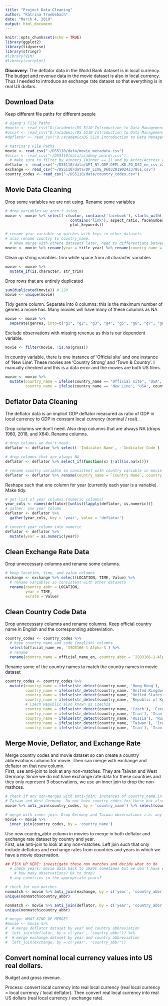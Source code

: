 ---
title: "Project Data Cleaning"
author: "Katrina Truebebach"
date: "March 4, 2019"
output: html_document
---

```{r setup, include=FALSE}
knitr::opts_chunk$set(echo = TRUE)
library(ggplot2)
library(tidyverse)
library(stringr)
#library(VIM)
#library(corrplot)
```

__Discovery__: The deflator data in the World Bank dataset is in local currency. The budget and revenue data in the movie dataset is also in local currency. Thus I needed to introduce an exchange rate dataset so that everything is in real US dollars.

## Download Data

Keep different file paths for different people
```{r import}
# Qiang's File Paths
#movie <- read_csv("D:/academic/DS 5110 Introduction to Data Management and Processing/project/movie_metadata.csv")
#oscar <- read_csv("D:/academic/DS 5110 Introduction to Data Management and Processing/project/academy_awards.csv")
#deflator <- read_csv("D:/academic/DS 5110 Introduction to Data Management and Processing/project/API_NY.GDP.DEFL.KD.ZG_DS2_en_csv_v2_10473736/API_NY.GDP.DEFL.KD.ZG_DS2_en_csv_v2_10473736.csv", skip = 4)

# Katrina's File Paths
movie <- read_csv("~/DS5110/data/movie_metadata.csv")
#oscar <- read_csv("~/DS5110/data/academy_awards.csv")
  # make sure to filter by winners (Winner == 1) and by Actor/Actress and Director
deflator <- read_csv("~/DS5110/data/API_NY.GDP.DEFL.KD.ZG_DS2_en_csv_v2_10473736.csv", skip = 4)
exchange <- read_csv("~/DS5110/data/DP_LIVE_06032019024237951.csv")
country_codes <- read_csv("~/DS5110/data/country_codes.csv")
```

## Movie Data Cleaning

Drop some variables we are not using. Rename some variables
```{r movie_drop}
# drop variables we aren't using
movie <- movie %>% select(-c(color, contains('facebook'), starts_with('num_voted'), 
                             contains('link'), aspect_ratio, facenumber_in_poster,
                             plot_keywords))

# rename year variable so matches with keys in other datasets
# also rename country to country_name. 
  # When merge with othere datasets later, need to differentiate between country abbreviations and full names
movie <- movie %>% rename(year = title_year) %>% rename(country_name = country)
```

Clean up string variables: trim white space from all character variables 
```{r movie_string_clean}
movie <- movie %>%
  mutate_if(is.character, str_trim)
```

Drop rows that are entirely duplicated 
```{r movie_duplicate_drop}
sum(duplicated(movie)) # 120
movie <- unique(movie)
```

Tidy genre column. Separate into 8 columns: this is the maximum number of genres a movie has. Many movies will have many of these columns as NA.  
```{r movie_genre_tidy}
movie <- movie %>%
  separate(genres, into=c("g1", "g2", "g3", "g4", "g5", "g6", "g7", "g8"), sep="\\|")
```

Exclude observations with missing revenue as this is our dependent variable.
```{r movie_grossna_drop}
movie <- filter(movie, !is.na(gross))
```


In country variable, there is one instance of 'Official site' and one instance of 'New Line'. These movies are 'Country Strong' and 'Town & Country'. I manually checked and this is a data error and the movies are both US films.
```{r movie_datafix}
movie <- movie %>%
  mutate(country_name = ifelse(country_name == "Official site", 'USA', country_name),
         country_name = ifelse(country_name == 'New Line', 'USA', country_name))
```

## Deflator Data Cleaning

The deflator data is an implicit GDP deflator measured as ratio of GDP in local currency to GDP in constant local currency (nominal / real).

Drop columns we don't need. Also drop columns that are always NA (drops 1960, 2018, and X64). Rename columns.
```{r deflator_drop}
# drop columns we don't need
deflator <- deflator %>% select(-`Indicator Name`, -`Indicator Code`)

# drop columns that are always NA
deflator <- deflator %>% select_if(function(x) {!all(is.na(x))})

# rename country variable so consistent with country variable in movie dataset
deflator <- deflator %>% rename(country_name = `Country Name`, country_abbr = `Country Code`)
```

Reshape such that one column for year (currently each year is a variable). Make tidy.
```{r deflator_tidy}
# get list of year columns (numeric columns)
year_cols <- names(deflator)[unlist(lapply(deflator, is.numeric))]
# gather: one year column
deflator <- deflator %>%
  gather(year_cols, key = 'year', value = 'deflator')

# convert year column into numeric
deflator <- deflator %>%
  mutate(year = as.numeric(year))
```

## Clean Exchange Rate Data

Drop unnecessary columns and rename some columns.
```{r exchange_drop}
# keep location, time, and value columns
exchange <- exchange %>% select(LOCATION, TIME, Value) %>%
  # rename variables so consistent with other datasets
  rename(country_abbr = LOCATION,
         year = TIME, 
         exrate = Value)
```


## Clean Country Code Data

Drop unnecessary columns and rename columns. Keep official country name in English and the corresponding abbreviation.
```{r country_code_drop}
country_codes <- country_codes %>%
  # keep country name and code (english) columns
  select(official_name_en, `ISO3166-1-Alpha-3`) %>%
  # rename 
  rename(country_name = official_name_en, country_abbr = `ISO3166-1-Alpha-3`) 
```

Rename some of the country names to match the country names in movie dataset
```{r country_recode_countrylabel}
country_codes <- country_codes %>%
  mutate(country_name = ifelse(str_detect(country_name, 'Hong Kong'), 'Hong Kong', country_name),
         country_name = ifelse(str_detect(country_name, 'United Kingdom'), 'UK', country_name),
         country_name = ifelse(str_detect(country_name, 'United States of America'), 'USA', country_name),
         country_name = ifelse(str_detect(country_name, 'Republic of Korea'), 'South Korea', country_name),
         # Czech Republic also known as Czechia 
         country_name = ifelse(str_detect(country_name, 'Czech'), 'Czech Republic', country_name),
         country_name = ifelse(str_detect(country_name, 'Iran'), 'Iran', country_name),
         country_name = ifelse(str_detect(country_name, 'Russia'), 'Russia', country_name),
         country_name = ifelse(str_detect(country_name, 'Taiwan'), 'Iran', country_name),
         country_name = ifelse(str_detect(country_name, 'Iran'), 'Iran', country_name))

```

## Merge Movie, Deflator, and Exchange Rate

Merge country codes and movie dataset so can create a country abbreviations column for movie. Then can merge with exchange and deflator on that new column.  
First, use anti-join to look at any non-matches. They are Taiwan and West Germany. Since we do not have exchange rate data for these countries and they only represent 3 observations, we use an inner join to drop the non-mathces. 
```{r country_code_merge}
# check if any non-merges with anti-join: instances of country_name in movie that do not exist in country_codes
# Taiwan and West Germany. Do not have country codes for these but also do not have exchange rates. Excluding these three observations
movie %>% anti_join(country_codes, by = 'country_name') %>% select(country_name)

# merge with inner join. Drop Germany and Taiwan observations i.e. any observations that do not exist in both datasets
movie <- movie %>% 
  inner_join(country_codes, by = 'country_name')

```

Use new country_abbr column in movies to merge in both deflator and exchange rate dataset by country and year.  
First, use anti-join to look at any non-matches.
Left join such that only include deflators and exchange rates from countries and years in which we have a movie observation.
```{r movie_deflator_merge}

## PICK UP HERE: investigate these non matches and decide what to do
  # check years: movie data back to 1920s sometimes but we don't have exchange etc data back that far
    # how many observations? Ok to drop?
  # any countries in the appropriate years?

# check for non-matches
nonmatch <- movie %>% anti_join(exchange, by = c('year', 'country_abbr')) %>% select(year, country_abbr, country_name)
unique(nonmatch$country_abbr)

nonmatch <- movie %>% anti_join(deflator, by = c('year', 'country_abbr')) %>% select(year, country_abbr, country_name)
unique(nonmatch$country_abbr)

# merge: WHAT KIND OF MERGE?
#movie <- movie %>% 
#  # merge deflator dataset by year and country abbreviation
#  left_join(deflator, by = c('year', 'country_abbr')) %>%
#  # merge exchange dataset by year and country abbreviation
#  left_join(exchange, by = c('year', 'country_abbr'))

```

## Convert nominal local currency values into US real dollars.
Budget and gross revenue.

Process: convert local currency into real local currency (real local currency = local currency / local deflator). Then convert real local currency into real US dollars (real local currency / exchange rate).   

```{r real}
```